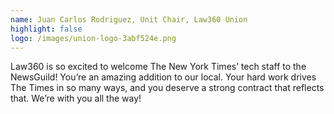 ```yaml
---
name: Juan Carlos Rodriguez, Unit Chair, Law360 Union
highlight: false
logo: /images/union-logo-3abf524e.png
---
```

Law360 is so excited to welcome The New York Times’ tech staff to the NewsGuild! You’re an amazing addition to our local. Your hard work drives The Times in so many ways, and you deserve a strong contract that reflects that. We’re with you all the way!

